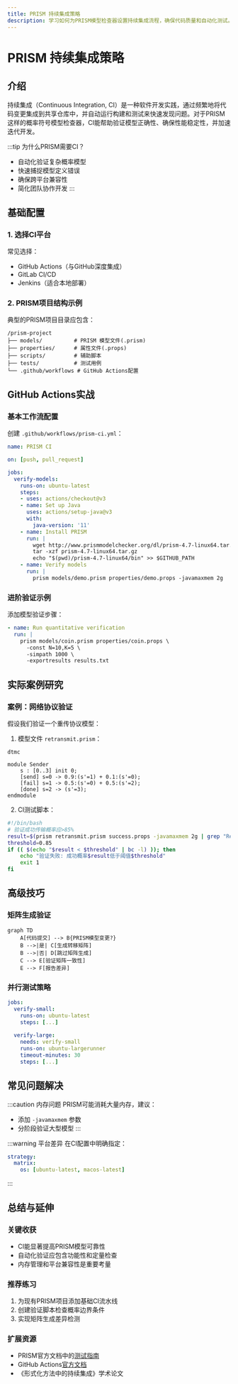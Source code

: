 ```yaml
---
title: PRISM 持续集成策略
description: 学习如何为PRISM模型检查器设置持续集成流程，确保代码质量和自动化测试。
---
```


# PRISM 持续集成策略

## 介绍

持续集成（Continuous Integration, CI）是一种软件开发实践，通过频繁地将代码变更集成到共享仓库中，并自动运行构建和测试来快速发现问题。对于PRISM这样的概率符号模型检查器，CI能帮助验证模型正确性、确保性能稳定性，并加速迭代开发。

:::tip 为什么PRISM需要CI？
- 自动化验证复杂概率模型
- 快速捕捉模型定义错误
- 确保跨平台兼容性
- 简化团队协作开发
:::

## 基础配置

### 1. 选择CI平台
常见选择：
- GitHub Actions（与GitHub深度集成）
- GitLab CI/CD
- Jenkins（适合本地部署）

### 2. PRISM项目结构示例
典型的PRISM项目目录应包含：
```
/prism-project
├── models/          # PRISM 模型文件(.prism)
├── properties/      # 属性文件(.props)
├── scripts/         # 辅助脚本
├── tests/           # 测试用例
└── .github/workflows # GitHub Actions配置
```

## GitHub Actions实战

### 基本工作流配置
创建 `.github/workflows/prism-ci.yml`：

```yaml
name: PRISM CI

on: [push, pull_request]

jobs:
  verify-models:
    runs-on: ubuntu-latest
    steps:
    - uses: actions/checkout@v3
    - name: Set up Java
      uses: actions/setup-java@v3
      with:
        java-version: '11'
    - name: Install PRISM
      run: |
        wget http://www.prismmodelchecker.org/dl/prism-4.7-linux64.tar.gz
        tar -xzf prism-4.7-linux64.tar.gz
        echo "$(pwd)/prism-4.7-linux64/bin" >> $GITHUB_PATH
    - name: Verify models
      run: |
        prism models/demo.prism properties/demo.props -javamaxmem 2g
```

### 进阶验证示例
添加模型验证步骤：

```yaml
- name: Run quantitative verification
  run: |
    prism models/coin.prism properties/coin.props \
      -const N=10,K=5 \
      -simpath 1000 \
      -exportresults results.txt
```

## 实际案例研究

### 案例：网络协议验证
假设我们验证一个重传协议模型：

1. 模型文件 `retransmit.prism`：
```prism
dtmc

module Sender
    s : [0..3] init 0;
    [send] s=0 -> 0.9:(s'=1) + 0.1:(s'=0);
    [fail] s=1 -> 0.5:(s'=0) + 0.5:(s'=2);
    [done] s=2 -> (s'=3);
endmodule
```

2. CI测试脚本：
```bash
#!/bin/bash
# 验证成功传输概率应>85%
result=$(prism retransmit.prism success.props -javamaxmem 2g | grep "Result:")
threshold=0.85
if (( $(echo "$result < $threshold" | bc -l) )); then
    echo "验证失败: 成功概率$result低于阈值$threshold"
    exit 1
fi
```

## 高级技巧

### 矩阵生成验证
```mermaid
graph TD
    A[代码提交] --> B{PRISM模型变更?}
    B -->|是| C[生成转移矩阵]
    B -->|否| D[跳过矩阵生成]
    C --> E[验证矩阵一致性]
    E --> F[报告差异]
```

### 并行测试策略
```yaml
jobs:
  verify-small:
    runs-on: ubuntu-latest
    steps: [...]
  
  verify-large:
    needs: verify-small
    runs-on: ubuntu-largerunner
    timeout-minutes: 30
    steps: [...]
```

## 常见问题解决

:::caution 内存问题
PRISM可能消耗大量内存，建议：
- 添加 `-javamaxmem` 参数
- 分阶段验证大型模型
:::

:::warning 平台差异
在CI配置中明确指定：
```yaml
strategy:
  matrix:
    os: [ubuntu-latest, macos-latest]
```
:::

## 总结与延伸

### 关键收获
- CI能显著提高PRISM模型可靠性
- 自动化验证应包含功能性和定量检查
- 内存管理和平台兼容性是重要考量

### 推荐练习
1. 为现有PRISM项目添加基础CI流水线
2. 创建验证脚本检查概率边界条件
3. 实现矩阵生成差异检测

### 扩展资源
- PRISM官方文档中的[测试指南](http://www.prismmodelchecker.org/manual/)
- GitHub Actions[官方文档](https://docs.github.com/en/actions)
- 《形式化方法中的持续集成》学术论文